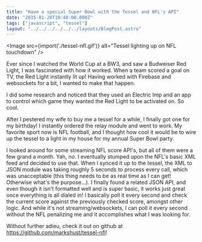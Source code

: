 ```yaml
---
title: "Have a special Super Bowl with the Tessel and NFL's API"
date: "2015-01-20T10:48:00.000Z"
tags: ["javascript", "tessel"]
layout: "../../../../../../layouts/BlogPost.astro"
---
```



<Image src={import('./tessel-nfl.gif')} alt="Tessel lighting up on NFL touchdown" />

Ever since I watched the World Cup at a BW3, and saw a Budweiser Red Light, I was fascinated with how it worked. When a team scored a goal on TV, the Red Light instantly lit up! Having worked with Firebase and websockets for a bit, I wanted to make that happen.

I did some research and noticed that they used an Electric Imp and an app to control which game they wanted the Red Light to be activated on. So cool.

After I pestered my wife to buy me a tessel for a while, I finally got one for my birthday! I instantly ordered the relay module and went to work. My favorite sport now is NFL football, and I thought how cool it would be to wire up the tessel to a light in my house for my annual Super Bowl party.

I looked around for some streaming NFL score API's, but all of them were a few grand a month. Yah, no. I eventually stumped upon the NFL's basic XML feed and decided to use that. When I synced it up to the tessel, the XML to JSON module was taking roughly 5 seconds to process every call, which was unacceptable (this thing needs to be as real time as I can get! Otherwise what's the purpose...). I finally found a related JSON API, and even though it isn't formatted well and is super basic, it works just great once everything is all dialed in! I basically poll it every second and check the current score against the previously checked score, amongst other logic. And while it's not streaming/websockets, I can poll it every second without the NFL penalizing me and it accomplishes what I was looking for.

Without further adieu, check it out on github at https://github.com/markshust/tessel-nfl!
